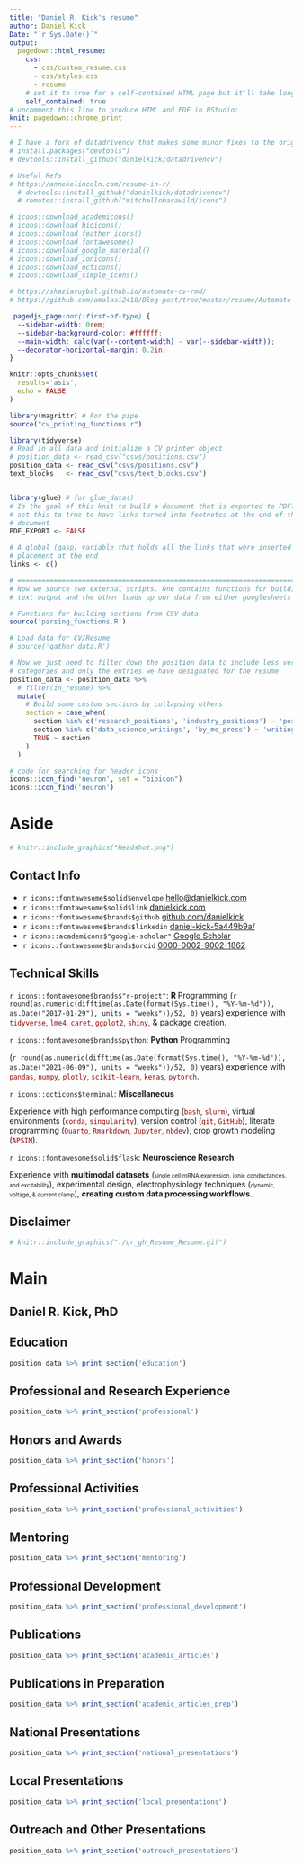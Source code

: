 ```yaml
---
title: "Daniel R. Kick's resume"
author: Daniel Kick
Date: "`r Sys.Date()`"
output:
  pagedown::html_resume:
    css: 
      - css/custom_resume.css
      - css/styles.css
      - resume
    # set it to true for a self-contained HTML page but it'll take longer to render
    self_contained: true
# uncomment this line to produce HTML and PDF in RStudio:
knit: pagedown::chrome_print
---
```




```r
# I have a fork of datadrivencv that makes some minor fixes to the original. See also annekelincoln's post below for issues with the icon library if encountered.
# install.packages("devtools")
# devtools::install_github("danielkick/datadrivencv")

# Useful Refs
# https://annekelincoln.com/resume-in-r/
  # devtools::install_github("danielkick/datadrivencv")
  # remotes::install_github("mitchelloharawild/icons")

# icons::download_academicons()
# icons::download_bioicons()
# icons::download_feather_icons()
# icons::download_fontawesome()
# icons::download_google_material()
# icons::download_ionicons()
# icons::download_octicons()
# icons::download_simple_icons()

# https://shaziaruybal.github.io/automate-cv-rmd/
# https://github.com/amalasi2418/Blog-post/tree/master/resume/Automate
```


```css
.pagedjs_page:not(:first-of-type) {
  --sidebar-width: 0rem;
  --sidebar-background-color: #ffffff;
  --main-width: calc(var(--content-width) - var(--sidebar-width));
  --decorator-horizontal-margin: 0.2in;
}
```

```r
knitr::opts_chunk$set(
  results='asis', 
  echo = FALSE
)

library(magrittr) # For the pipe
source("cv_printing_functions.r")

library(tidyverse)
# Read in all data and initialize a CV printer object
# position_data <- read_csv("csvs/positions.csv")
position_data <- read_csv("csvs/positions.csv")
text_blocks   <- read_csv("csvs/text_blocks.csv")


library(glue) # for glue_data()
# Is the goal of this knit to build a document that is exported to PDF? If so
# set this to true to have links turned into footnotes at the end of the
# document
PDF_EXPORT <- FALSE

# A global (gasp) variable that holds all the links that were inserted for
# placement at the end
links <- c()

# ======================================================================
# Now we source two external scripts. One contains functions for building the
# text output and the other loads up our data from either googlesheets or csvs

# Functions for building sections from CSV data
source('parsing_functions.R')

# Load data for CV/Resume
# source('gather_data.R')

# Now we just need to filter down the position data to include less verbose
# categories and only the entries we have designated for the resume
position_data <- position_data %>% 
  # filter(in_resume) %>% 
  mutate(
    # Build some custom sections by collapsing others
    section = case_when(
      section %in% c('research_positions', 'industry_positions') ~ 'positions', 
      section %in% c('data_science_writings', 'by_me_press') ~ 'writings',
      TRUE ~ section
    )
  ) 
```
 
```r
# code for searching for header icons 
icons::icon_find('neuron', set = "bioicon")
icons::icon_find('neuron')
```


Aside
================================================================================

```r
# knitr::include_graphics("Headshot.png")
```


Contact Info {#contact}
--------------------------------------------------------------------------------

- `r icons::fontawesome$solid$envelope` [hello@danielkick.com](hello@danielkick.com)
- `r icons::fontawesome$solid$link` [danielkick.com](https://www.danielkick.com)
- `r icons::fontawesome$brands$github` [github.com/danielkick](https://github.com/danielkick)
- `r icons::fontawesome$brands$linkedin` [daniel-kick-5a449b9a/](https://www.linkedin.com/in/daniel-kick-5a449b9a/)
- `r icons::academicons$"google-scholar"` [Google Scholar](https://scholar.google.com/citations?user=5Sz0E-0AAAAJ&hl=en&oi=ao)
- `r icons::fontawesome$brands$orcid` [0000-0002-9002-1862](https://orcid.org/0000-0002-9002-1862)



## Technical Skills

 `r icons::fontawesome$brands$"r-project"`: **R **Programming  (`r round(as.numeric(difftime(as.Date(format(Sys.time(), "%Y-%m-%d")), as.Date("2017-01-29"), units = "weeks"))/52, 0)` years) experience with <span style="color: DarkRed;">`tidyverse`, `lme4`, `caret`, `ggplot2`, `shiny`</span>, & package creation. 
 
 
 `r icons::fontawesome$brands$python`: **Python **Programming 
 
 (`r round(as.numeric(difftime(as.Date(format(Sys.time(), "%Y-%m-%d")), as.Date("2021-06-09"), units = "weeks"))/52, 0)` years) experience with <span style="color:DarkRed;">`pandas`, `numpy`, `plotly`, `scikit-learn`, `keras`, `pytorch`</span>.
 

 `r icons::octicons$terminal`: **Miscellaneous **
 
 Experience with high performance computing (<span style="color:DarkRed;">`bash`, `slurm`</span>), virtual environments (<span style="color:DarkRed;">`conda`, `singularity`</span>), version control (<span style="color:DarkRed;">`git`, `GitHub`</span>), literate programming (<span style="color:DarkRed;">`Quarto`, `Rmarkdown`, `Jupyter`, `nbdev`</span>), crop growth modeling (<span style="color:DarkRed;">`APSIM`</span>).


 `r icons::fontawesome$solid$flask`: **Neuroscience Research **
 
 Experience with **multimodal datasets** (<font size=-2>single cell mRNA expression, ionic conductances, and excitability</font>), experimental design, electrophysiology techniques (<font size=-2>dynamic, voltage, & current clamp</font>), **creating custom data processing workflows**.
 
 
Disclaimer {#disclaimer}
--------------------------------------------------------------------------------
<!-- For a pdf with -->

<!-- links scan here. -->

```r
# knitr::include_graphics("./qr_gh_Resume_Resume.gif")
```



Main
================================================================================

Daniel R. Kick, PhD {#title}
--------------------------------------------------------------------------------

Education {data-icon=graduation-cap}
--------------------------------------------------------------------------------
```r
position_data %>% print_section('education')
```


Professional and Research Experience {data-icon=laptop}
--------------------------------------------------------------------------------
```r
position_data %>% print_section('professional')
```


<!-- ```{r} -->
<!-- position_data %>% print_section('research') -->
<!-- ``` -->
<!-- Selected Teaching Experiences {data-icon=chalkboard-teacher} -->
<!-- -------------------------------------------------------------------------------- -->
<!-- ```{r} -->
<!-- position_data %>% print_section('teaching_positions') -->
<!-- ``` -->

Honors and Awards  {data-icon=award}
--------------------------------------------------------------------------------
```r
position_data %>% print_section('honors')
```


Professional Activities {data-icon=suitcase}
--------------------------------------------------------------------------------
```r
position_data %>% print_section('professional_activities')
```

Mentoring {data-icon=users}
--------------------------------------------------------------------------------
```r
position_data %>% print_section('mentoring')
```

Professional Development {data-icon=suitcase}
--------------------------------------------------------------------------------
```r
position_data %>% print_section('professional_development')
```

Publications {data-icon=flask}
--------------------------------------------------------------------------------
```r
position_data %>% print_section('academic_articles')
```

Publications in Preparation {data-icon=flask}
--------------------------------------------------------------------------------
```r
position_data %>% print_section('academic_articles_prep')
```

National Presentations {data-icon=users}
--------------------------------------------------------------------------------
```r
position_data %>% print_section('national_presentations')
```

Local Presentations {data-icon=users}
--------------------------------------------------------------------------------
```r
position_data %>% print_section('local_presentations')
```

Outreach and Other Presentations {data-icon=users}
--------------------------------------------------------------------------------
```r
position_data %>% print_section('outreach_presentations')
```



















 <!-- These breaks just force a new page so section doesn't get cut off --> 
<!-- <br> -->
<!-- <br> -->
<!-- <br> -->

